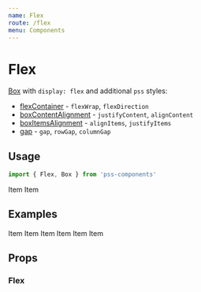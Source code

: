 ```yaml
---
name: Flex
route: /flex
menu: Components
---
```



# Flex

[Box](/box) with `display: flex` and additional `pss` styles:

- [flexContainer](https://github.com/exah/pss/blob/master/docs/api.md#flexcontainer) - `flexWrap`, `flexDirection`
- [boxContentAlignment](https://github.com/exah/pss/blob/master/docs/api.md#boxcontentalignment) - `justifyContent`, `alignContent`
- [boxItemsAlignment](https://github.com/exah/pss/blob/master/docs/api.md#boxitemsalignment) - `alignItems`, `justifyItems`
- [gap](https://github.com/exah/pss/blob/master/docs/api.md#gap) - `gap`, `rowGap`, `columnGap`


## Usage

```js
import { Flex, Box } from 'pss-components'
```

<Playground>
  <Flex>
    <Box>Item</Box>
    <Box>Item</Box>
  </Flex>
</Playground>


## Examples

<Playground>
  <Flex>
    <Box outline='debug' order={0}>
      Item
    </Box>
    <Box outline='debug' order={1} flex='1'>
      Item
    </Box>
    <Box outline='debug' order={2}>
      Item
    </Box>
  </Flex>
</Playground>

<Playground>
  <Flex justifyContent='space-between'>
    <Box outline='debug' order={0}>
      Item
    </Box>
    <Box outline='debug' order={1}>
      Item
    </Box>
    <Box outline='debug' order={2}>
      Item
    </Box>
  </Flex>
</Playground>

## Props

### Flex

<PropsTable of={Flex} />
